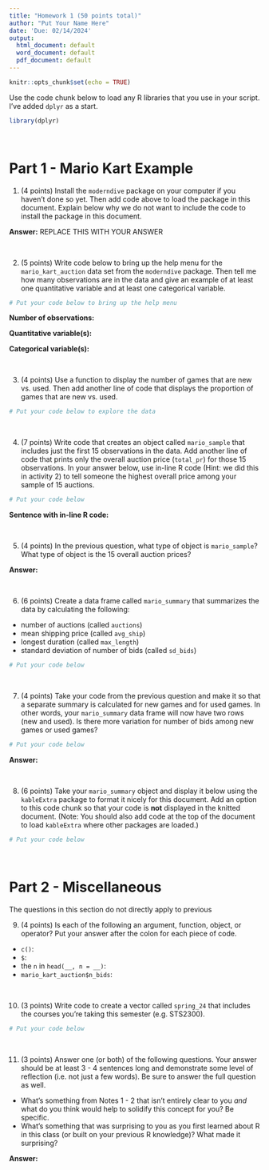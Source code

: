 ```yaml
---
title: "Homework 1 (50 points total)"
author: "Put Your Name Here"
date: 'Due: 02/14/2024'
output:
  html_document: default
  word_document: default
  pdf_document: default
---
```


```r
knitr::opts_chunk$set(echo = TRUE)
```

Use the code chunk below to load any R libraries that you use in your script. I've added `dplyr` as a start.

```r
library(dplyr)
```

<br>

# Part 1 - Mario Kart Example

1. (4 points) Install the `moderndive` package on your computer if you haven't done so yet. Then add code above to load the package in this document. Explain below why we do not want to include the code to install the package in this document.

**Answer:** REPLACE THIS WITH YOUR ANSWER

<br>



2. (5 points) Write code below to bring up the help menu for the `mario_kart_auction` data set from the `moderndive` package. Then tell me how many observations are in the data and give an example of at least one quantitative variable and at least one categorical variable.

```r
# Put your code below to bring up the help menu

```

**Number of observations:**

**Quantitative variable(s):**

**Categorical variable(s):**

<br>



3. (4 points) Use a function to display the number of games that are new vs. used. Then add another line of code that displays the proportion of games that are new vs. used.

```r
# Put your code below to explore the data

```

<br>



4. (7 points) Write code that creates an object called `mario_sample` that includes just the first 15 observations in the data. Add another line of code that prints only the overall auction price (`total_pr`) for those 15 observations. In your answer below, use in-line R code (Hint: we did this in activity 2) to tell someone the highest overall price among your sample of 15 auctions.

```r
# Put your code below

```

**Sentence with in-line R code:** 

<br>



5. (4 points) In the previous question, what type of object is `mario_sample`? What type of object is the 15 overall auction prices?

**Answer:**

<br>



6. (6 points) Create a data frame called `mario_summary` that summarizes the data by calculating the following:

  - number of auctions (called `auctions`)
  - mean shipping price (called `avg_ship`)
  - longest duration (called `max_length`)
  - standard deviation of number of bids (called `sd_bids`)

```r
# Put your code below

```

<br>



7. (4 points) Take your code from the previous question and make it so that a separate summary is calculated for new games and for used games. In other words, your `mario_summary` data frame will now have two rows (new and used). Is there more variation for number of bids among new games or used games?

```r
# Put your code below

```

**Answer:**

<br>



8. (6 points) Take your `mario_summary` object and display it below using the `kableExtra` package to format it nicely for this document. Add an option to this code chunk so that your code is **not** displayed in the knitted document. (Note: You should also add code at the top of the document to load `kableExtra` where other packages are loaded.)

```r
# Put your code below

```

<br>



# Part 2 - Miscellaneous

The questions in this section do not directly apply to previous

9. (4 points) Is each of the following an argument, function, object, or operator? Put your answer after the colon for each piece of code.

  - `c()`: 
  - `$`: 
  - the `n` in `head(__, n = __)`: 
  - `mario_kart_auction$n_bids`:

<br>



10. (3 points) Write code to create a vector called `spring_24` that includes the courses you're taking this semester (e.g. STS2300).

```r
# Put your code below

```

<br>



11. (3 points) Answer one (or both) of the following questions. Your answer should be at least 3 - 4 sentences long and demonstrate some level of reflection (i.e. not just a few words). Be sure to answer the full question as well.

  - What's something from Notes 1 - 2 that isn't entirely clear to you *and* what do you think would help to solidify this concept for you? Be specific.
  - What's something that was surprising to you as you first learned about R in this class (or built on your previous R knowledge)? What made it surprising?
  
**Answer:** 
